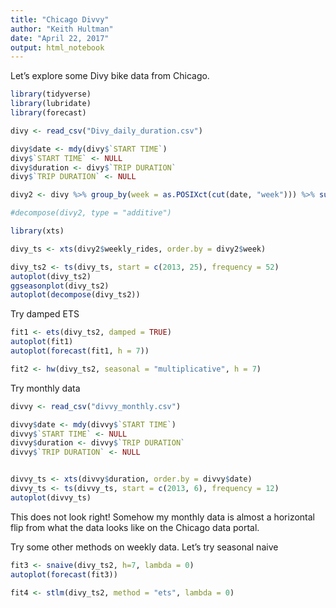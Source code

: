 ```yaml
---
title: "Chicago Divvy"
author: "Keith Hultman"
date: "April 22, 2017"
output: html_notebook
---
```


Let's explore some Divy bike data from Chicago.

```r
library(tidyverse)
library(lubridate)
library(forecast)
```

```r
divy <- read_csv("Divy_daily_duration.csv")

divy$date <- mdy(divy$`START TIME`)
divy$`START TIME` <- NULL
divy$duration <- divy$`TRIP DURATION`
divy$`TRIP DURATION` <- NULL

divy2 <- divy %>% group_by(week = as.POSIXct(cut(date, "week"))) %>% summarise(weekly_rides = sum(duration))

#decompose(divy2, type = "additive")
```



```r
library(xts)

divy_ts <- xts(divy2$weekly_rides, order.by = divy2$week)

divy_ts2 <- ts(divy_ts, start = c(2013, 25), frequency = 52)
autoplot(divy_ts2)
ggseasonplot(divy_ts2)
autoplot(decompose(divy_ts2))
```

Try damped ETS

```r
fit1 <- ets(divy_ts2, damped = TRUE)
autoplot(fit1)
autoplot(forecast(fit1, h = 7))
```


```r
fit2 <- hw(divy_ts2, seasonal = "multiplicative", h = 7)

```

Try monthly data

```r
divvy <- read_csv("divvy_monthly.csv")

divvy$date <- mdy(divvy$`START TIME`)
divvy$`START TIME` <- NULL
divvy$duration <- divvy$`TRIP DURATION`
divvy$`TRIP DURATION` <- NULL


divvy_ts <- xts(divvy$duration, order.by = divvy$date)
divvy_ts <- ts(divvy_ts, start = c(2013, 6), frequency = 12)
autoplot(divvy_ts)
```

This does not look right! Somehow my monthly data is almost a horizontal flip from what the data looks like on the Chicago data portal.


Try some other methods on weekly data. Let's try seasonal naive

```r
fit3 <- snaive(divy_ts2, h=7, lambda = 0)
autoplot(forecast(fit3))
```
```r
fit4 <- stlm(divy_ts2, method = "ets", lambda = 0)
```

